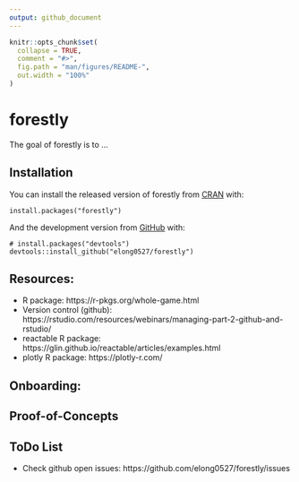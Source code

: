 ```yaml
---
output: github_document
---
```


<!-- README.md is generated from README.Rmd. Please edit that file -->

```r
knitr::opts_chunk$set(
  collapse = TRUE,
  comment = "#>",
  fig.path = "man/figures/README-",
  out.width = "100%"
)
```

# forestly

<!-- badges: start -->
<!-- badges: end -->

The goal of forestly is to ...

## Installation

You can install the released version of forestly from [CRAN](https://CRAN.R-project.org) with:

``` 
install.packages("forestly")
```

And the development version from [GitHub](https://github.com/) with:

``` 
# install.packages("devtools")
devtools::install_github("elong0527/forestly")
```

## Resources:

- R package: https://r-pkgs.org/whole-game.html 
- Version control (github): https://rstudio.com/resources/webinars/managing-part-2-github-and-rstudio/
- reactable R package: https://glin.github.io/reactable/articles/examples.html
- plotly R package: https://plotly-r.com/

## Onboarding:


## Proof-of-Concepts 


## ToDo List 

- Check github open issues: https://github.com/elong0527/forestly/issues

